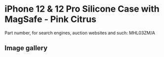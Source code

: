 
# iPhone 12 & 12 Pro Silicone Case with MagSafe - Pink Citrus

Part number, for search engines, auction websites and such: MHL03ZM/A

## Image gallery

<div style={{ width: '100%', maxWidth: '768px' }}>
<GalleryComponent
    images={[
      {
        original: "/everysource/MHL03.webp",
        thumbnail: "/everypreview/MHL03.webp",
      },
      {
        original: "/everysource/MHL03_AV01.webp",
        thumbnail: "/everypreview/MHL03_AV01.webp",
      },
      {
        original: "/everysource/MHL03_AV02.webp",
        thumbnail: "/everypreview/MHL03_AV02.webp",
      },
      {
        original: "/everysource/MHL03_AV03.webp",
        thumbnail: "/everypreview/MHL03_AV03.webp",
      },
      {
        original: "/everysource/MHL03_AV04.webp",
        thumbnail: "/everypreview/MHL03_AV04.webp",
      },
      {
        original: "/everysource/MHL03_AV05.webp",
        thumbnail: "/everypreview/MHL03_AV05.webp",
      },
      {
        original: "/everysource/MHL03_AV06.webp",
        thumbnail: "/everypreview/MHL03_AV06.webp",
      },
      {
        original: "/everysource/MHL03_AV07.webp",
        thumbnail: "/everypreview/MHL03_AV07.webp",
      },
      {
        original: "/everysource/MHL03_AV08.webp",
        thumbnail: "/everypreview/MHL03_AV08.webp",
      },
      {
        original: "/everysource/MHL03_AV09.webp",
        thumbnail: "/everypreview/MHL03_AV09.webp",
      },
      {
        original: "/everysource/MHL03_AV10.webp",
        thumbnail: "/everypreview/MHL03_AV10.webp",
      }
    ]}
  />
</div>
